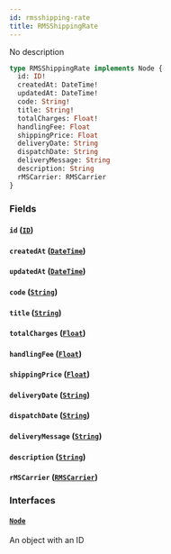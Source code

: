 ```yaml
---
id: rmsshipping-rate
title: RMSShippingRate
---
```


No description

```graphql
type RMSShippingRate implements Node {
  id: ID!
  createdAt: DateTime!
  updatedAt: DateTime!
  code: String!
  title: String!
  totalCharges: Float!
  handlingFee: Float
  shippingPrice: Float
  deliveryDate: String
  dispatchDate: String
  deliveryMessage: String
  description: String
  rMSCarrier: RMSCarrier
}
```

### Fields

#### `id` ([`ID`](../../order-view-service/scalars/id))

#### `createdAt` ([`DateTime`](../../order-view-service/scalars/date-time))

#### `updatedAt` ([`DateTime`](../../order-view-service/scalars/date-time))

#### `code` ([`String`](../../order-view-service/scalars/string))

#### `title` ([`String`](../../order-view-service/scalars/string))

#### `totalCharges` ([`Float`](../../order-view-service/scalars/float))

#### `handlingFee` ([`Float`](../../order-view-service/scalars/float))

#### `shippingPrice` ([`Float`](../../order-view-service/scalars/float))

#### `deliveryDate` ([`String`](../../order-view-service/scalars/string))

#### `dispatchDate` ([`String`](../../order-view-service/scalars/string))

#### `deliveryMessage` ([`String`](../../order-view-service/scalars/string))

#### `description` ([`String`](../../order-view-service/scalars/string))

#### `rMSCarrier` ([`RMSCarrier`](../../order-view-service/objects/rmscarrier))

### Interfaces

#### [`Node`](../../order-view-service/interfaces/node)

An object with an ID
